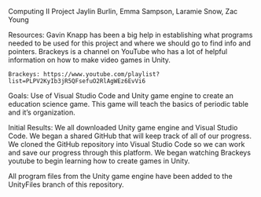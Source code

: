 Computing II Project
Jaylin Burlin, Emma Sampson, Laramie Snow, Zac Young

Resources: Gavin Knapp has been a big help in establishing what programs needed to be used for this project and where we should go to find info and pointers.
    Brackeys is a channel on YouTube who has a lot of helpful information on how to make video games in Unity.

    Brackeys: https://www.youtube.com/playlist?list=PLPV2KyIb3jR5QFsefuO2RlAgWEz6EvVi6
Goals: Use of Visual Studio Code and Unity game engine to create an education science game. This game will teach the basics of periodic table and it's organization.


Initial Results: We all downloaded Unity game engine and Visual Studio Code. We began a shared GitHub that will keep track of all of our progress. We cloned the GitHub 
repository into Visual Studio Code so we can work and save our progress through this platform. We began watching Brackeys youtube to begin learning how to create games 
in Unity.

All program files from the Unity game engine have been added to the UnityFiles branch of this repository.